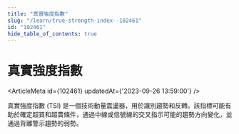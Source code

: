 ```yaml
---
title: "真實強度指數"
slug: "/learn/true-strength-index--102461"
id: "102461"
hide_table_of_contents: true
---
```



# 真實強度指數

<ArticleMeta id={102461} updatedAt={'2023-09-26 13:59:00'} />
<div className='border-solid border-b border-t-0 my-4 border-[var(--ifm-color-gray-300)]' />

真實強度指數 (TSI) 是一個技術動量震盪器，用於識別趨勢和反轉。該指標可能有助於確定超買和超賣條件，通過中線或信號線的交叉指示可能的趨勢方向變化，並通過背離警示趨勢的弱勢。
